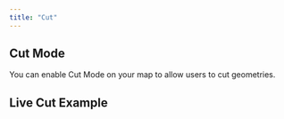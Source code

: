 ```yaml
---
title: "Cut"
---
```


## Cut Mode

You can enable Cut Mode on your map to allow users to cut geometries.

<!-- Add detailed documentation and code examples for Cut Mode here -->

## Live Cut Example

<BrowserOnlyGmMap
  gmOptions={editCutOptions}
  features={features} />
